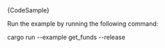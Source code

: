 
<DotEnvWarning />

<CodeBlock className="language-rust">
  {CodeSample}
</CodeBlock>

Run the example by running the following command:

<CodeBlock className="language-bash">
    cargo run --example get_funds --release
</CodeBlock>